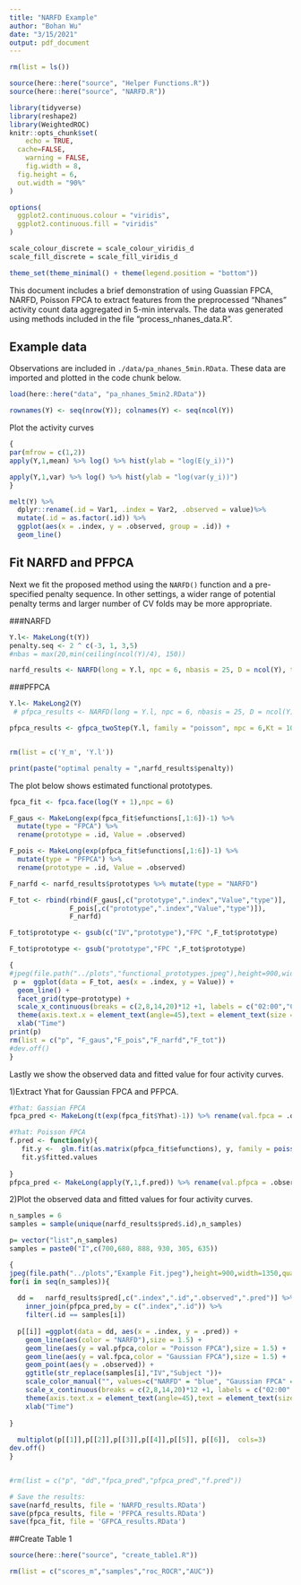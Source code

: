 ---
title: "NARFD Example"
author: "Bohan Wu"
date: "3/15/2021"
output: pdf_document
---
```{r}
rm(list = ls())
```
```{r setup, include=FALSE}
source(here::here("source", "Helper Functions.R"))
source(here::here("source", "NARFD.R"))

library(tidyverse)
library(reshape2)
library(WeightedROC)
knitr::opts_chunk$set(
	echo = TRUE,
  cache=FALSE,
	warning = FALSE,
	fig.width = 8, 
  fig.height = 6,
  out.width = "90%"
)

options(
  ggplot2.continuous.colour = "viridis",
  ggplot2.continuous.fill = "viridis"
)

scale_colour_discrete = scale_colour_viridis_d
scale_fill_discrete = scale_fill_viridis_d

theme_set(theme_minimal() + theme(legend.position = "bottom"))
```
This document includes a brief demonstration of using Guassian FPCA, NARFD, Poisson FPCA to extract features from the preprocessed "Nhanes" activity count data aggregated in 5-min intervals. The data was generated using methods included in the file "process_nhanes_data.R". 

## Example data

Observations are included in `./data/pa_nhanes_5min.RData`. These data are imported and plotted in the code chunk below.

```{r}
load(here::here("data", "pa_nhanes_5min2.RData"))

rownames(Y) <- seq(nrow(Y)); colnames(Y) <- seq(ncol(Y))
```
Plot the activity curves
```{r}
{
par(mfrow = c(1,2))
apply(Y,1,mean) %>% log() %>% hist(ylab = "log(E(y_i))")

apply(Y,1,var) %>% log() %>% hist(ylab = "log(var(y_i))")
}

melt(Y) %>% 
  dplyr::rename(.id = Var1, .index = Var2, .observed = value)%>%
  mutate(.id = as.factor(.id)) %>% 
  ggplot(aes(x = .index, y = .observed, group = .id)) +
  geom_line()


```
## Fit NARFD and PFPCA

Next we fit the proposed method using the `NARFD()` function and a pre-specified penalty sequence. In other settings, a wider range of potential penalty terms and larger number of CV folds may be more appropriate.

###NARFD
```{r}
Y.l<- MakeLong(t(Y))
penalty.seq <- 2 ^ c(-3, 1, 3,5)
#nbas = max(20,min(ceiling(ncol(Y)/4), 150))

narfd_results <- NARFD(long = Y.l, npc = 6, nbasis = 25, D = ncol(Y), type = "NARFD", periodic = FALSE, folds = 3, iter = 30,  penalty.seq = penalty.seq, verbose = TRUE)
```
###PFPCA
```{r}
Y.l<- MakeLong2(Y)
 # pfpca_results <- NARFD(long = Y.l, npc = 6, nbasis = 25, D = ncol(Y), type = "GFPCA", periodic = FALSE, folds = 3, iter = 20,  penalty.seq = penalty.seq, verbose = TRUE)

pfpca_results <- gfpca_twoStep(Y.l, family = "poisson", npc = 6,Kt = 10)


rm(list = c('Y_m', 'Y.l'))
```

```{r}
print(paste("optimal penalty = ",narfd_results$penalty))
```
The plot below shows estimated functional prototypes.
```{r}
fpca_fit <- fpca.face(log(Y + 1),npc = 6)

F_gaus <- MakeLong(exp(fpca_fit$efunctions[,1:6])-1) %>%
  mutate(type = "FPCA") %>%
  rename(prototype = .id, Value = .observed)

F_pois <- MakeLong(exp(pfpca_fit$efunctions[,1:6])-1) %>%
  mutate(type = "PFPCA") %>%
  rename(prototype = .id, Value = .observed)

F_narfd <- narfd_results$prototypes %>% mutate(type = "NARFD")

F_tot <- rbind(rbind(F_gaus[,c("prototype",".index","Value","type")],
               F_pois[,c("prototype",".index","Value","type")]),
               F_narfd)

F_tot$prototype <- gsub(c("IV","prototype"),"FPC ",F_tot$prototype)

F_tot$prototype <- gsub("prototype","FPC ",F_tot$prototype)

{
#jpeg(file.path("../plots","functional_prototypes.jpeg"),height=900,width=1350,quality = 100)
 p =  ggplot(data = F_tot, aes(x = .index, y = Value)) + 
  geom_line() + 
  facet_grid(type~prototype) + 
  scale_x_continuous(breaks = c(2,8,14,20)*12 +1, labels = c("02:00","08:00","14:00","20:00"))+
  theme(axis.text.x = element_text(angle=45),text = element_text(size = 35))+
  xlab("Time")
print(p)
rm(list = c("p", "F_gaus","F_pois","F_narfd","F_tot"))
#dev.off()
}
```

Lastly we show the observed data and fitted value for four activity curves. 

1)Extract Yhat for Gaussian FPCA and PFPCA. 
```{r,warning=FALSE}
#Yhat: Gassian FPCA
fpca_pred <- MakeLong(t(exp(fpca_fit$Yhat)-1)) %>% rename(val.fpca = .observed)

#Yhat: Poisson FPCA
f.pred <- function(y){
   fit.y <-  glm.fit(as.matrix(pfpca_fit$efunctions), y, family = poisson())
   fit.y$fitted.values
   
}
pfpca_pred <- MakeLong(apply(Y,1,f.pred)) %>% rename(val.pfpca = .observed)
```
2)Plot the observed data and fitted values for four activity curves. 
```{r}
n_samples = 6
samples = sample(unique(narfd_results$pred$.id),n_samples)

p= vector("list",n_samples)
samples = paste0("I",c(700,680, 888, 930, 305, 635))

{
jpeg(file.path("../plots","Example Fit.jpeg"),height=900,width=1350,quality = 100)
for(i in seq(n_samples)){
  
  dd =   narfd_results$pred[,c(".index",".id",".observed",".pred")] %>%       inner_join(fpca_pred,by = c(".index",".id")) %>% 
    inner_join(pfpca_pred,by = c(".index",".id")) %>% 
    filter(.id == samples[i])
  
  p[[i]] =ggplot(data = dd, aes(x = .index, y = .pred)) + 
    geom_line(aes(color = "NARFD"),size = 1.5) + 
    geom_line(aes(y = val.pfpca,color = "Poisson FPCA"),size = 1.5) + 
    geom_line(aes(y = val.fpca,color = "Gaussian FPCA"),size = 1.5) + 
    geom_point(aes(y = .observed)) +
    ggtitle(str_replace(samples[i],"IV","Subject "))+
    scale_color_manual("", values=c("NARFD" = "blue", "Gaussian FPCA" = "gold","Poisson FPCA" = "red"))+ 
    scale_x_continuous(breaks = c(2,8,14,20)*12 +1, labels = c("02:00","08:00","14:00","20:00"))+
    theme(axis.text.x = element_text(angle=45),text = element_text(size = 25))+
    xlab("Time")
  
}
  
  multiplot(p[[1]],p[[2]],p[[3]],p[[4]],p[[5]], p[[6]],  cols=3)
dev.off()
}


#rm(list = c("p", "dd","fpca_pred","pfpca_pred","f.pred"))
```

```{r}
# Save the results:
save(narfd_results, file = 'NARFD_results.RData')
save(pfpca_results, file = 'PFPCA_results.RData')
save(fpca_fit, file = 'GFPCA_results.RData')

```

##Create Table 1
```{r}
source(here::here("source", "create_table1.R"))

rm(list = c("scores_m","samples","roc_ROCR","AUC"))
```
